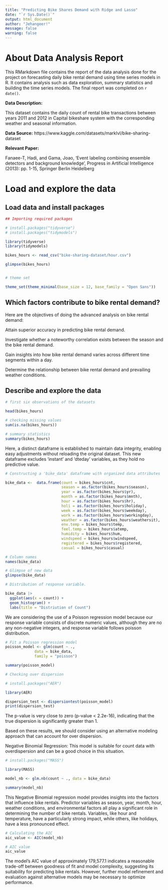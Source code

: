 ```yaml
---
title: "Predicting Bike Shares Demand with Ridge and Lasso"
date: "`r Sys.Date()`"
output: html_document
author: "Jehangeer!"
message: false
warning: false
---
```


# About Data Analysis Report

This RMarkdown file contains the report of the data analysis done for the project on forecasting daily bike rental demand using time series models in R. It contains analysis such as data exploration, summary statistics and building the time series models. The final report was completed on `r date()`. 

**Data Description:**

This dataset contains the daily count of rental bike transactions between years 2011 and 2012 in Capital bikeshare system with the corresponding weather and seasonal information.

**Data Source:** https://www.kaggle.com/datasets/marklvl/bike-sharing-dataset

**Relevant Paper:** 

Fanaee-T, Hadi, and Gama, Joao, 'Event labeling combining ensemble detectors and background knowledge', Progress in Artificial Intelligence (2013): pp. 1-15, Springer Berlin Heidelberg



# Load and explore the data

## Load data and install packages

```r


## Importing required packages

# install.packages("tidyverse")
# install.packages("tidymodels")

library(tidyverse)
library(tidymodels)

bikes_hours <- read_csv("bike-sharing-dataset/hour.csv")

glimpse(bikes_hours)


# theme set

theme_set(theme_minimal(base_size = 12, base_family = "Open Sans"))

```

## Which factors contribute to bike rental demand?

Here are the objectives of doing the advanced analysis on bike rental demand: 

Attain superior accuracy in predicting bike rental demand.

Investigate whether a noteworthy correlation exists between the season and the bike rental demand.

Gain insights into how bike rental demand varies across different time segments within a day.

Determine the relationship between bike rental demand and prevailing weather conditions.


## Describe and explore the data

```r
# first six observations of the datasets

head(bikes_hours)

# checking missing values
sum(is.na(bikes_hours))

# summary statistics
summary(bikes_hours)

```

Here, a distinct dataframe is established to maintain data integrity, enabling easy adjustments without reloading the original dataset. This new dataframe excludes 'instant' and 'dteday' variables, as they hold no predictive value.

```r
# Constructing a 'bike_data' dataframe with organized data attributes

bike_data <-  data.frame(count = bikes_hours$cnt,
                         season = as.factor(bikes_hours$season), 
                         year = as.factor(bikes_hours$yr),
                         month = as.factor(bikes_hours$mnth),
                         hour = as.factor(bikes_hours$hr),
                         holi = as.factor(bikes_hours$holiday),
                         week = as.factor(bikes_hours$weekday),
                         work = as.factor(bikes_hours$workingday),
                         weather = as.factor(bikes_hours$weathersit),
                         env.temp = bikes_hours$temp,
                         feel.temp = bikes_hours$atemp,
                         humidity = bikes_hours$hum,
                         windspeed = bikes_hours$windspeed,
                         registered = bikes_hours$registered,
                         casual = bikes_hours$casual)

# Column names
names(bike_data)

# Glimpse of new data
glimpse(bike_data)

# Distribution of response variable.

bike_data |> 
  ggplot(aes(x = count)) +
  geom_histogram() +
  labs(title = "Distriution of Count")

```

We are considering the use of a Poisson regression model because our response variable consists of discrete numeric values, although they are no any non-negative integers, and response variable follows poisson distribution.

```r
# Fit a Poisson regression model
poisson_model <- glm(count ~ ., 
             data = bike_data, 
             family = "poisson")

summary(poisson_model)

# Checking over dispersion

# install.packages("AER")

library(AER)

dispersion_test <- dispersiontest(poisson_model)
print(dispersion_test)


```

The p-value is very close to zero (p-value < 2.2e-16), indicating that the true dispersion is significantly greater than 1.

Based on these results, we should consider using an alternative modeling approach that can account for over dispersion.

Negative Binomial Regression: This model is suitable for count data with overdispersion and can be a good choice in this situation.

```r
# install.packages("MASS")

library(MASS)

model_nb <- glm.nb(count ~ ., data = bike_data)

summary(model_nb)

```

This Negative Binomial regression model provides insights into the factors that influence bike rentals. Predictor variables as season, year, month, hour, weather conditions, and environmental factors all play a significant role in determining the number of bike rentals. Variables, like hour and temperature, have a particularly strong impact, while others, like holidays, have a less pronounced effect.


```r
# Calculating the AIC
aic_value <- AIC(model_nb)

# AIC value
aic_value
```

The model's AIC value of approximately 179,577.1 indicates a reasonable trade-off between goodness of fit and model complexity, suggesting its suitability for predicting bike rentals. However, further model refinement and evaluation against alternative models may be necessary to optimize performance.